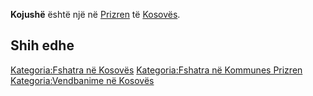 {{Fshat në 
 | Emri                = Kojushë
 | EmriAlt                = 
 | NAME_SHORT_FORM=      
 | NAME_GENERIC=      
 | NAME_SORT_NAME_RO=      KOJUSHE
 | FULL_NAME_RO = Kojushë
 | FULL_NAME_ND_RO=Kojushe
 | SORT_NAME_RG=KOJUSHE
 | FULL_NAME_RG=Kojushë
 | FULL_NAME_ND_RG=Kojushe
 | SRP_NAME_SHORT_FORM=      
 | SRP_NAME_GENERIC=      
 | SRP_NAME_SORT_NAME_RO=      
 | SRP_FULL_NAME_RO = 
 | SRP_FULL_NAME_ND_RO=
 | SRP_SORT_NAME_RG=
 | SRP_FULL_NAME_RG=
 | SRP_FULL_NAME_ND_RG=
 | Emri (Rasa dhanore) = 
 | Figura              = 
 | Shteti              = Kosovo
 | Komuna              = Prizren
 | Kodi postar         = 
 | Sipërfaqja          = 

 | Popullsia           = 

 | Regj. i popullsisë  = 
 | Dend. e popullsisë  = 
 | Faqja zyrtare       = 
 <!--- Koordinatat ----> 
 | Gjerësia            = 42.227222
 | Gjatësia            = 20.610556
 | Lartësia            = 
}}
'''Kojushë''' është një [[]] në [[Prizren]] të [[Kosovës]].

<!-- == Gjeografia == -->
<!-- == Historia == -->
<!-- == Demografia == -->
== Shih edhe ==
{{Komuna Prizren}}
{{Kosovo-Administrata-Cung}}

[[Kategoria:Fshatra në Kosovës]]
[[Kategoria:Fshatra në Kommunes Prizren]]
[[Kategoria:Vendbanime në Kosovës]]
